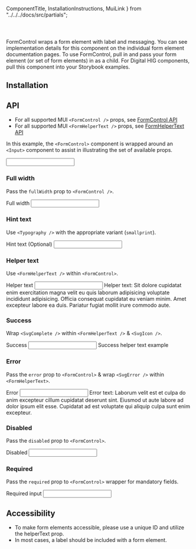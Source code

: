   ComponentTitle,
  InstallationInstructions,
  MuiLink
} from "../../../docs/src/partials";

<Meta
  component={FormControl}
  id="components/form-control"
  title="Digital HIG/Components/Form control"
/>

<ComponentTitle name="Form control" status="Stable" />

<code>
  <MuiLink
    componentName="Form control"
    link="https://mui.com/material-ui/api/form-control/"
  />
</code>

FormControl wraps a form element with label and messaging. You can see implementation details for this component on the individual form element documentation pages. To use FormControl, pull in and pass your form element (or set of form elements) in as a child. For Digital HIG components, pull this component into your Storybook examples.

## Installation

<InstallationInstructions
  componentImport="FormControl"
  peerDependencies={peerDependencies}
/>

## API

- For all supported MUI `<FormControl />` props, see [FormControl API](https://mui.com/material-ui/api/form-control/#main-content)
- For all supported MUI `<FormHelperText />` props, see [FormHelperText API](https://mui.com/material-ui/api/form-helper-text/)

In this example, the `<FormControl>` component is wrapped around an `<Input>` component to assist in illustrating the set of available props.

<Canvas>
  <Story name="API">
    <FormControl>
      <Input />
    </FormControl>
  </Story>
</Canvas>

### Full width

Pass the `fullWidth` prop to `<FormControl />`.

<Canvas>
  <Story name="Full width">
    <FormControl fullWidth>
      <InputLabel htmlFor="exampleFullWidth">Full width</InputLabel>
      <Input id="exampleFullWidth" />
    </FormControl>
  </Story>
</Canvas>

### Hint text

Use `<Typography />` with the appropriate variant (`smallprint`).

<Canvas>
  <Story name="Hint text">
    <FormControl fullWidth>
      <InputLabel htmlFor="exampleHintText">
        Hint text
        <Typography variant="smallprint" component="span">
          (Optional)
        </Typography>
      </InputLabel>
      <Input id="exampleHintText" />
    </FormControl>
  </Story>
</Canvas>

### Helper text

Use `<FormHelperText />` within `<FormControl>`.

<Canvas>
  <Story name="Helper text">
    <FormControl fullWidth>
      <InputLabel htmlFor="exampleHelperText">Helper text</InputLabel>
      <Input id="exampleHelperText" />
      <FormHelperText>
        Helper text: Sit dolore cupidatat enim exercitation magna velit eu quis
        laborum adipisicing voluptate incididunt adipisicing. Officia consequat
        cupidatat eu veniam minim. Amet excepteur labore ea duis. Pariatur
        fugiat mollit irure commodo aute.
      </FormHelperText>
    </FormControl>
  </Story>
</Canvas>

### Success

Wrap `<SvgComplete />` within `<FormHelperText />` & `<SvgIcon />`.

<Canvas>
  <Story name="Success">
    <FormControl fullWidth color="success">
      <InputLabel htmlFor="exampleSuccess">Success</InputLabel>
      <Input id="exampleSuccess" />
      <FormHelperText>
        <SvgIcon>
          <SvgComplete />
        </SvgIcon>
        Success helper text example
      </FormHelperText>
    </FormControl>
  </Story>
</Canvas>

### Error

Pass the `error` prop to `<FormControl>` & wrap `<SvgError />` within `<FormHelperText>`.

<Canvas>
  <Story name="Error">
    <FormControl fullWidth error>
      <InputLabel htmlFor="exampleErrorState">Error</InputLabel>
      <Input id="exampleErrorState" />
      <FormHelperText>
        <SvgIcon>
          <SvgError />
        </SvgIcon>
        Error text: Laborum velit est et culpa do anim excepteur cillum cupidatat
        deserunt sint. Eiusmod ut aute labore ad dolor ipsum elit esse. Cupidatat
        ad est voluptate qui aliquip culpa sunt enim excepteur.
      </FormHelperText>
    </FormControl>
  </Story>
</Canvas>

### Disabled

Pass the `disabled` prop to `<FormControl>`.

<Canvas>
  <Story name="Disabled">
    <FormControl fullWidth disabled>
      <InputLabel htmlFor="exampleDisabledState">Disabled</InputLabel>
      <Input id="exampleDisabledState" />
    </FormControl>
  </Story>
</Canvas>

### Required

Pass the `required` prop to `<FormControl>` wrapper for mandatory fields.

<Canvas>
  <Story name="Required">
    <FormControl fullWidth id="exampleRequired" required>
      <InputLabel htmlFor="exampleRequired">Required input</InputLabel>
      <Input required id="exampleRequired" />
    </FormControl>
  </Story>
</Canvas>

## Accessibility

- To make form elements accessible, please use a unique ID and utilize the helperText prop.
- In most cases, a label should be included with a form element.
